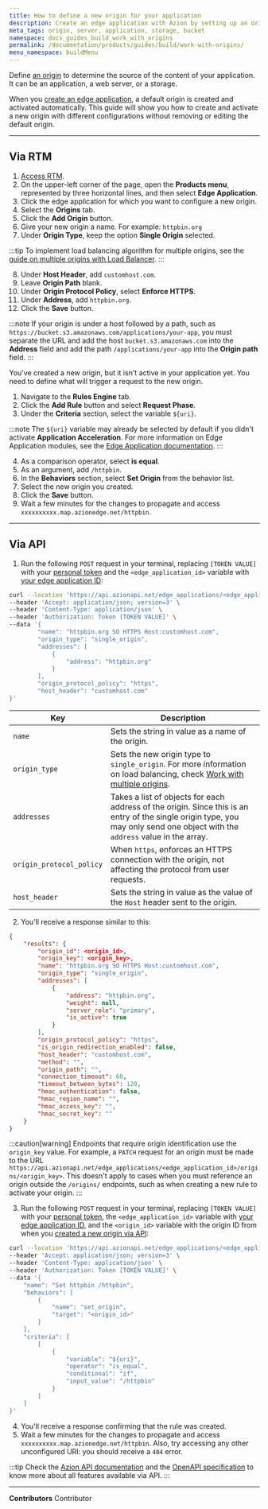 ```yaml
---
title: How to define a new origin for your application
description: Create an edge application with Azion by setting up an origin. Your origin can be an application, a web server, or storage.
meta_tags: origin, server, application, storage, bucket
namespace: docs_guides_build_work_with_origins
permalink: /documentation/products/guides/build/work-with-origins/
menu_namespace: buildMenu
---
```


Define [an origin](/en/documentation/products/build/edge-application/origins/) to determine the source of the content of your application. It can be an application, a web server, or a storage.

When you [create an edge application](/en/documentation/products/start-with-a-template/), a default origin is created and activated automatically. This guide will show you how to create and activate a new origin with different configurations without removing or editing the default origin.

---

## Via RTM

1. [Access RTM](https://manager.azion.com).
2. On the upper-left corner of the page, open the **Products menu**, represented by three horizontal lines, and then select **Edge Application**.
3. Click the edge application for which you want to configure a new origin.
4. Select the **Origins** tab.
5. Click the **Add Origin** button.
6. Give your new origin a name. For example: `httpbin.org`
7. Under **Origin Type**, keep the option **Single Origin** selected.

:::tip
To implement load balancing algorithm for multiple origins, see the [guide on multiple origins with Load Balancer](/en/documentation/products/guides/build/multiple-origins/).
:::

8. Under **Host Header**, add `customhost.com`.
9. Leave **Origin Path** blank.
10. Under **Origin Protocol Policy**, select **Enforce HTTPS**.
11. Under **Address**, add `httpbin.org`.
12. Click the **Save** button.

:::note
If your origin is under a host followed by a path, such as `https://bucket.s3.amazonaws.com/applications/your-app`, you must separate the URL and add the host `bucket.s3.amazonaws.com` into the **Address** field and add the path `/applications/your-app` into the **Origin path** field.
:::

You've created a new origin, but it isn't active in your application yet. You need to define what will trigger a request to the new origin. 

1. Navigate to the **Rules Engine** tab.
2. Click the **Add Rule** button and select **Request Phase**.
3. Under the **Criteria** section, select the variable `${uri}`.

:::note
The `${uri}` variable may already be selected by default if you didn't activate **Application Acceleration**. For more information on Edge Application modules, see the [Edge Application documentation](/en/documentation/products/build/edge-application/#modules).
:::

4. As a comparison operator, select **is equal**.
5. As an argument, add `/httpbin`.
6. In the **Behaviors** section, select **Set Origin** from the behavior list.
7. Select the new origin you created.
8. Click the **Save** button.
9. Wait a few minutes for the changes to propagate and access `xxxxxxxxxx.map.azionedge.net/httpbin`. 

---

## Via API

1. Run the following `POST` request in your terminal, replacing `[TOKEN VALUE]` with your [personal token](/en/documentation/products/guides/personal-tokens/) and the `<edge_application_id>` variable with [your edge application ID](/en/documentation/products/guides/build/configure-main-settings/):

```bash
curl --location 'https://api.azionapi.net/edge_applications/<edge_application_id>/origins' \
--header 'Accept: application/json; version=3' \
--header 'Content-Type: application/json' \
--header 'Authorization: Token [TOKEN VALUE]' \
--data '{
        "name": "httpbin.org SO HTTPS Host:customhost.com",
        "origin_type": "single_origin",
        "addresses": [
            {
                "address": "httpbin.org"
            }
        ],
        "origin_protocol_policy": "https",
        "host_header": "customhost.com"
}'
```

  | Key | Description |
  | --- | --- |
  | `name` | Sets the string in value as a name of the origin. |
  | `origin_type` | Sets the new origin type to `single_origin`. For more information on load balancing, check [Work with multiple origins](/en/documentation/products/guides/build/multiple-origins/). |
  | `addresses` | Takes a list of objects for each address of the origin. Since this is an entry of the single origin type, you may only send one object with the `address` value in the array. |
  | `origin_protocol_policy` | When `https`, enforces an HTTPS connection with the origin, not affecting the protocol from user requests. |
  | `host_header` | Sets the string in value as the value of the `Host` header sent to the origin. |

2. You'll receive a response similar to this:

```json
{
    "results": {
        "origin_id": <origin_id>,
        "origin_key": <origin_key>,
        "name": "httpbin.org SO HTTPS Host:customhost.com",
        "origin_type": "single_origin",
        "addresses": [
            {
                "address": "httpbin.org",
                "weight": null,
                "server_role": "primary",
                "is_active": true
            }
        ],
        "origin_protocol_policy": "https",
        "is_origin_redirection_enabled": false,
        "host_header": "customhost.com",
        "method": "",
        "origin_path": "",
        "connection_timeout": 60,
        "timeout_between_bytes": 120,
        "hmac_authentication": false,
        "hmac_region_name": "",
        "hmac_access_key": "",
        "hmac_secret_key": ""
    }
}
```

:::caution[warning]
Endpoints that require origin identification use the `origin_key` value. For example, a `PATCH` request for an origin must be made to the URL `https://api.azionapi.net/edge_applications/<edge_application_id>/origins/<origin_key>`. This doesn't apply to cases when you must reference an origin outside the `/origins/` endpoints, such as when creating a new rule to activate your origin.
:::

3. Run the following `POST` request in your terminal, replacing `[TOKEN VALUE]` with your [personal token](/en/documentation/products/guides/personal-tokens/), the `<edge_application_id>` variable with [your edge application ID](/en/documentation/products/guides/build/configure-main-settings/), and the `<origin_id>` variable with the origin ID from when you [created a new origin via API](#via-api):

```bash
curl --location 'https://api.azionapi.net/edge_applications/<edge_application_id>/rules_engine/request/rules' \
--header 'Accept: application/json; version=3' \
--header 'Content-Type: application/json' \
--header 'Authorization: Token [TOKEN VALUE]' \
--data '{
    "name": "Set httpbin /httpbin",
    "behaviors": [
        {
            "name": "set_origin",
            "target": "<origin_id>"
        }
    ],
    "criteria": [
        [
            {
                "variable": "${uri}",
                "operator": "is_equal",
                "conditional": "if",
                "input_value": "/httpbin"
            }
        ]
    ]
}'
```

4. You'll receive a response confirming that the rule was created.
5. Wait a few minutes for the changes to propagate and access `xxxxxxxxxx.map.azionedge.net/httpbin`. Also, try accessing any other unconfigured URI: you should receive a `404` error.

:::tip
Check the [Azion API documentation](https://api.azion.com/) and the [OpenAPI specification](https://github.com/aziontech/azionapi-openapi/) to know more about all features available via API.
:::



---


**Contributors** <ContributorList>Contributor</ContributorList>
